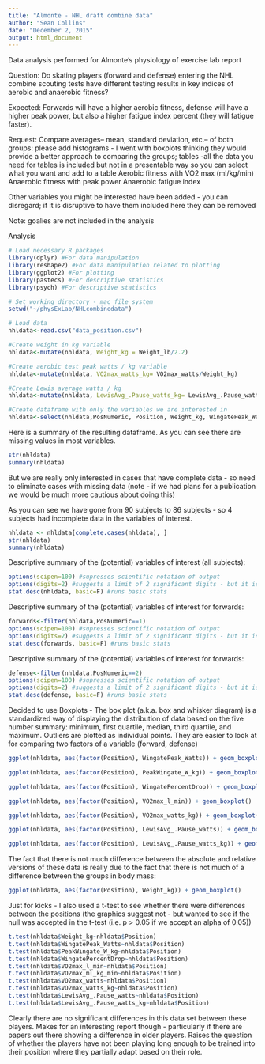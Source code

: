 ```yaml
---
title: "Almonte - NHL draft combine data"
author: "Sean Collins"
date: "December 2, 2015"
output: html_document
---
```

Data analysis performed for Almonte's physiology of exercise lab report

Question: Do skating players (forward and defense) entering the NHL combine scouting tests have different testing results in key indices of aerobic and anaerobic fitness?

Expected: Forwards will have a higher aerobic fitness, defense will have a higher peak power, but also a higher fatigue index percent (they will fatigue faster).

Request:
Compare averages-- mean, standard deviation, etc.-- of both groups: please add histograms - I went with boxplots thinking they would provide a better approach to comparing the groups; tables -all the data you need for tables is included but not in a presentable way so you can select what you want and add to a table
Aerobic fitness with VO2 max (ml/kg/min)
Anaerobic fitness with peak power
Anaerobic fatigue index

Other variables you might be interested have been added - you can disregard; if it is disruptive to have them included here they can be removed

Note: goalies are not included in the analysis

Analysis

```r
# Load necessary R packages
library(dplyr) #For data manipulation
library(reshape2) #For data manipulation related to plotting
library(ggplot2) #For plotting
library(pastecs) #For descriptive statistics
library(psych) #For descriptive statistics

# Set working directory - mac file system
setwd("~/physExLab/NHLcombinedata")

# Load data
nhldata<-read.csv("data_position.csv")

#Create weight in kg variable
nhldata<-mutate(nhldata, Weight_kg = Weight_lb/2.2)

#Create aerobic test peak watts / kg variable
nhldata<-mutate(nhldata, VO2max_watts_kg= VO2max_watts/Weight_kg)

#Create Lewis average watts / kg
nhldata<-mutate(nhldata, LewisAvg_.Pause_watts_kg= LewisAvg_.Pause_watts/Weight_kg)

#Create dataframe with only the variables we are interested in
nhldata<-select(nhldata,PosNumeric, Position, Weight_kg, WingatePeak_Watts, PeakWingate_W_kg, WingatePercentDrop, VO2max_l_min, VO2max_ml_kg_min, VO2max_watts, VO2max_watts_kg, LewisAvg_.Pause_watts, LewisAvg_.Pause_watts_kg)
```

Here is a summary of the resulting dataframe. As you can see there are missing values in most variables.
```r
str(nhldata)
summary(nhldata)
```

But we are really only interested in cases that have complete data - so need to eliminate cases with missing data (note - if we had plans for a publication we would be much more cautious about doing this)

As you can see we have gone from 90 subjects to 86 subjects - so 4 subjects had incomplete data in the variables of interest.

```r
nhldata <- nhldata[complete.cases(nhldata), ]
str(nhldata)
summary(nhldata)
```

Descriptive summary of the (potential) variables of interest (all subjects):
```r
options(scipen=100) #supresses scientific notation of output
options(digits=2) #suggests a limit of 2 significant digits - but it is only a suggestion
stat.desc(nhldata, basic=F) #runs basic stats
```

Descriptive summary of the (potential) variables of interest for forwards:
```r
forwards<-filter(nhldata,PosNumeric==1)
options(scipen=100) #supresses scientific notation of output
options(digits=2) #suggests a limit of 2 significant digits - but it is only a suggestion
stat.desc(forwards, basic=F) #runs basic stats
```

Descriptive summary of the (potential) variables of interest for forwards:
```r
defense<-filter(nhldata,PosNumeric==2)
options(scipen=100) #supresses scientific notation of output
options(digits=2) #suggests a limit of 2 significant digits - but it is only a suggestion
stat.desc(defense, basic=F) #runs basic stats
```


Decided to use Boxplots - The box plot (a.k.a. box and whisker diagram) is a standardized way of displaying the distribution of data based on the five number summary: minimum, first quartile, median, third quartile, and maximum. Outliers are plotted as individual points. They are easier to look at for comparing two factors of a variable (forward, defense) 

```r
ggplot(nhldata, aes(factor(Position), WingatePeak_Watts)) + geom_boxplot() 
```

```r
ggplot(nhldata, aes(factor(Position), PeakWingate_W_kg)) + geom_boxplot() 
```

```r
ggplot(nhldata, aes(factor(Position), WingatePercentDrop)) + geom_boxplot() 
```

```r
ggplot(nhldata, aes(factor(Position), VO2max_l_min)) + geom_boxplot()
```

```r
ggplot(nhldata, aes(factor(Position), VO2max_watts_kg)) + geom_boxplot()
```

```r
ggplot(nhldata, aes(factor(Position), LewisAvg_.Pause_watts)) + geom_boxplot()
```

```r
ggplot(nhldata, aes(factor(Position), LewisAvg_.Pause_watts_kg)) + geom_boxplot()
```

The fact that there is not much difference between the absolute and relative versions of these data is really due to the fact that there is not much of a difference between the groups in body mass:
```r
ggplot(nhldata, aes(factor(Position), Weight_kg)) + geom_boxplot()
```

Just for kicks - I also used a t-test to see whether there were differences between the positions (the graphics suggest not - but wanted to see if the null was accepted in the t-test (i.e. p > 0.05 if we accept an alpha of 0.05))

```r
t.test(nhldata$Weight_kg~nhldata$Position)
t.test(nhldata$WingatePeak_Watts~nhldata$Position)
t.test(nhldata$PeakWingate_W_kg~nhldata$Position)
t.test(nhldata$WingatePercentDrop~nhldata$Position)
t.test(nhldata$VO2max_l_min~nhldata$Position)
t.test(nhldata$VO2max_ml_kg_min~nhldata$Position)
t.test(nhldata$VO2max_watts~nhldata$Position)
t.test(nhldata$VO2max_watts_kg~nhldata$Position)
t.test(nhldata$LewisAvg_.Pause_watts~nhldata$Position)
t.test(nhldata$LewisAvg_.Pause_watts_kg~nhldata$Position)
```

Clearly there are no significant differences in this data set between these players. Makes for an interesting report though - particularly if there are papers out there showing a difference in older players. Raises the question of whether the players have not been playing long enough to be trained into their position where they partially adapt based on their role.